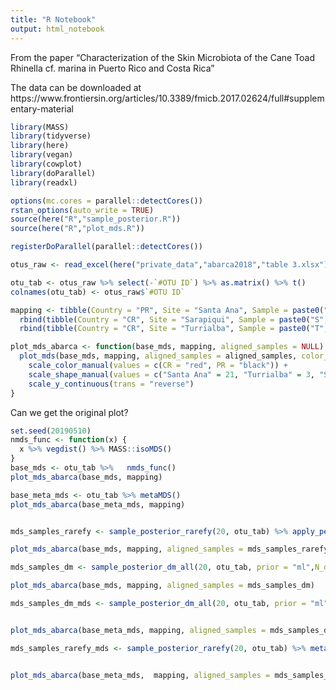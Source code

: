 ```yaml
---
title: "R Notebook"
output: html_notebook
---
```


From the paper "Characterization of the Skin Microbiota of the Cane Toad Rhinella cf. marina in Puerto Rico and Costa Rica"

The data can be downloaded at https://www.frontiersin.org/articles/10.3389/fmicb.2017.02624/full#supplementary-material

```r
library(MASS)
library(tidyverse)
library(here)
library(vegan)
library(cowplot)
library(doParallel)
library(readxl)

options(mc.cores = parallel::detectCores())
rstan_options(auto_write = TRUE)
source(here("R","sample_posterior.R"))
source(here("R","plot_mds.R"))

registerDoParallel(parallel::detectCores())
```

```r
otus_raw <- read_excel(here("private_data","abarca2018","table 3.xlsx"), sheet ="Supplementary-table7-otu50%",range = "A2:V5154")

otu_tab <- otus_raw %>% select(-`#OTU ID`) %>% as.matrix() %>% t()
colnames(otu_tab) <- otus_raw$`#OTU ID`
```

```r
mapping <- tibble(Country = "PR", Site = "Santa Ana", Sample = paste0("S",1:10)) %>% 
  rbind(tibble(Country = "CR", Site = "Sarapiqui", Sample = paste0("S", 1:7,"__1"))) %>%
  rbind(tibble(Country = "CR", Site = "Turrialba", Sample = paste0("T",1:4)))
```


```r
plot_mds_abarca <- function(base_mds, mapping, aligned_samples = NULL) {
  plot_mds(base_mds, mapping, aligned_samples = aligned_samples, color_aes = Country, shape_aes = Site) +
    scale_color_manual(values = c(CR = "red", PR = "black")) +
    scale_shape_manual(values = c("Santa Ana" = 21, "Turrialba" = 3, "Sarapiqui" = 2)) +
    scale_y_continuous(trans = "reverse")
}

```

Can we get the original plot?

```r
set.seed(20190510)
nmds_func <- function(x) {
  x %>% vegdist() %>% MASS::isoMDS()
}
base_mds <- otu_tab %>%   nmds_func()
plot_mds_abarca(base_mds, mapping)

base_meta_mds <- otu_tab %>% metaMDS()
plot_mds_abarca(base_meta_mds, mapping)
```

```r
```


```r
mds_samples_rarefy <- sample_posterior_rarefy(20, otu_tab) %>% apply_per_sample(nmds_func) %>% purrr::map(vegan::procrustes, X = base_mds)

plot_mds_abarca(base_mds, mapping, aligned_samples = mds_samples_rarefy)

```

```r
mds_samples_dm <- sample_posterior_dm_all(20, otu_tab, prior = "ml",N_draws = "original") %>% apply_per_sample(nmds_func) %>% purrr::map(vegan::procrustes, X = base_mds)

plot_mds_abarca(base_mds, mapping, aligned_samples = mds_samples_dm)
```

```r
mds_samples_dm_mds <- sample_posterior_dm_all(20, otu_tab, prior = "ml") %>% metaMDS_per_sample() %>% purrr::map(vegan::procrustes, X = base_meta_mds)


plot_mds_abarca(base_meta_mds, mapping, aligned_samples = mds_samples_dm_mds)

```

```r
mds_samples_rarefy_mds <- sample_posterior_rarefy(20, otu_tab) %>% metaMDS_per_sample() %>% purrr::map(vegan::procrustes, X = base_meta_mds)


plot_mds_abarca(base_meta_mds,  mapping, aligned_samples = mds_samples_rarefy_mds)
```


